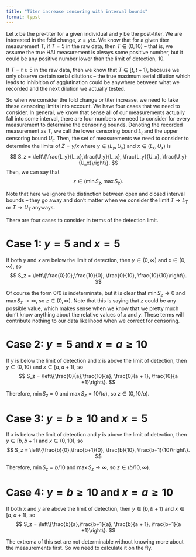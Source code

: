```yaml
---
title: "Titer increase censoring with interval bounds"
format: typst
---
```


Let $x$ be the pre-titer for a given individual and $y$ be the post-titer. We are interested in the fold change, $z = y/x$. We know that for a given titer measurement $T$,
if $T = 5$ in the raw data, then $T \in (0, 10)$ -- that is, we assume the
true HAI measurement is always some positive number, but it could be any
positive number lower than the limit of detection, $10$.

If $T = t \geq 5$ in the raw data, then we know that $T \in [t, t+1)$, because
we only observe certain serial dilutions -- the true maximum serial dilution
which leads to inhibition of agglutination could be anywhere between what
we recorded and the next dilution we actually tested.

So when we consider the fold change or titer increase, we need to take these
censoring limits into account. We have four cases that we need to consider.
In general, we know that sense all of our measurements actually fall into
some interval, there are four numbers we need to consider for every measurement
to determine the censoring bounds. Denoting the recorded measurement as
$T$, we call the lower censoring bound $L_t$ and the upper censoring bound $U_t$.
Then, the set of measurements we need to consider to determine the limits of
$Z = y/x$ where $y \in (L_y, U_y)$ and $x \in (L_x, U_x)$ is
$$
S_z = \left\{\frac{L_y}{L_x},\frac{U_y}{L_x}, \frac{L_y}{U_x}, \frac{U_y}{U_x}\right\}.
$$
Then, we can say that
$$
z \in \left(\min S_z, \max S_z\right).
$$

Note that here we ignore the distinction between open and closed interval bounds
-- they go away and don't matter when we consider the limit
$T \to L_T$ or $T \to U_T$ anyways.

There are four cases to consider in terms of the detection limit.

# Case 1: $y = 5$ and $x=5$

If both $y$ and $x$ are below the limit of detection, then
$y \in (0, \infty)$ and $x \in (0, \infty)$, so
$$
S_z = \left\{\frac{0}{0},\frac{10}{0}, \frac{0}{10}, \frac{10}{10}\right\}.
$$

Of course the form $0/0$ is indeterminate, but it is clear that
$\min S_z \to 0$ and $\max S_z \to \infty$, so $z \in (0, \infty)$. Note that
this is saying that $z$ could be any possible value, which makes sense when
we know that we pretty much don't know anything about the relative values of
$x$ and $y$. These terms will contribute nothing to our data likelihood when
we correct for censoring.

# Case 2: $y = 5$ and $x = a \geq 10$

If $y$ is below the limit of detection and $x$ is above the limit of detection,
then $y \in (0, 10)$ and $x \in [a, a+1)$, so
$$
S_z = \left\{\frac{0}{a},\frac{10}{a}, \frac{0}{a + 1}, \frac{10}{a +1}\right\}.
$$

Therefore, $\min S_z = 0$ and $\max S_z = 10/(a)$, so $z \in (0, 10/a)$.

# Case 3: $y = b \geq 10$ and $x = 5$

If $x$ is below the limit of detection and $y$ is above the limit of detection,
then $y \in [b, b+1)$ and $x \in (0, 10)$, so
$$
S_z = \left\{\frac{b}{0},\frac{b+1}{0}, \frac{b}{10}, \frac{b+1}{10}\right\}.
$$

Therefore, $\min S_z = b/10$ and $\max S_z \to \infty$, so $z \in (b/10, \infty)$.

# Case 4: $y = b \geq 10$ and $x = a \geq 10$

If both $x$ and $y$ are above the limit of detection, then
$y \in [b, b+1)$ and $x \in [a, a+1)$, so
$$
S_z = \left\{\frac{b}{a},\frac{b+1}{a}, \frac{b}{a + 1}, \frac{b+1}{a +1}\right\}.
$$

The extrema of this set are not determinable without knowing more about the
measurements first. So we need to calculate it on the fly.
